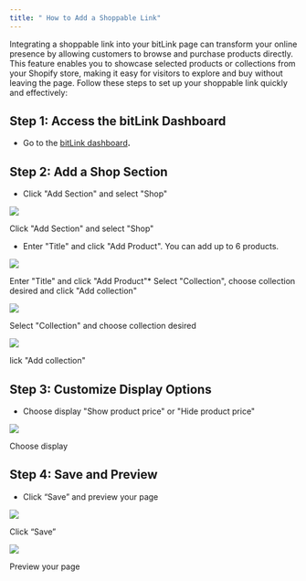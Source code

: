 ```yaml
---
title: " How to Add a Shoppable Link"
---
```


Integrating a shoppable link into your bitLink page can transform your online presence by allowing customers to browse and purchase products directly. This feature enables you to showcase selected products or collections from your Shopify store, making it easy for visitors to explore and buy without leaving the page. Follow these steps to set up your shoppable link quickly and effectively:

## **Step 1:** **Access the bitLink Dashboard**

- Go to the [bitLink dashboard](https://app.bitbybit.studio/bitlink/links)**.**

## **Step 2: Add a Shop Section**

- Click "Add Section" and select "Shop"

![](https://cdn.prod.website-files.com/659655f5b20d395a5c69efcf/67087d933911c95f30b87f43_AD_4nXdlWsI6E3KJ5DjAhF8cadYTSrtQqYAwCR2WY1nRanFHUxoSJxJYRZL6h12MLau5zfD10_5hYoNqll5gXG8YjGXOB0fctERi3ee-5XMoTJR2dr7QU5F1cux7mM9VlyuxKRC1zKYSXngbNP38-Moqp_0oOxjl.png)

Click "Add Section" and select "Shop"

- Enter "Title" and click "Add Product". You can add up to 6 products.

![](https://cdn.prod.website-files.com/659655f5b20d395a5c69efcf/67087d937f6d7402f3a5c2c0_AD_4nXe-fBS4clxg-ambV4FHWYHP6zgASZ-w6TC51VV5FmoDZi1fejuw1fryO6_bBeKxpo3wHdZejqax1shvVNBcA_YrWMzm7-hJPKDoSszbNkd_7eovuKTR6pOKiwdmoC9Xu_0zFsijagQ4TdTwLTxkOU_EYWw.png)

Enter "Title" and click "Add Product"\* Select "Collection", choose collection desired and click "Add collection"

![](https://cdn.prod.website-files.com/659655f5b20d395a5c69efcf/67087d9357ca32914f0a449c_AD_4nXdTIakrOvLhE_6JwlQ2dAMRh7TKLooLo-8mg2c0pmCKdrZ1Ti5eJp2Rk6N1SM1TK6JsoKLXpUoUtnUqgU9nr8fchRZAqfye2kvaUGCxVMjG6tPIxV8C_Z47YT4R2-wvvxS8-fEtgLgowwRAm2-C61hZrob_.png)

Select "Collection" and choose collection desired ‍

![](https://cdn.prod.website-files.com/659655f5b20d395a5c69efcf/67088cc51d0ca3313869473d_AD_4nXdwB2A9fdyz1WEMLFe57693poVyKGGWc8x9ox86yOipl0HuMJfD1aNvEhGxnE05_anM8vGhzS04e2KWlhpZ31TGsNwKQGoGFFI0CATXUXhC8O2Dc30-Fq0fzoo9w9xQB1p1lwLD4i_n2K-2AUCzdXrs8zz2.png)

lick "Add collection"

## **Step 3: Customize Display Options**

- Choose display "Show product price" or "Hide product price"

![](https://cdn.prod.website-files.com/659655f5b20d395a5c69efcf/67087d9310bc3d367ad1ebfb_AD_4nXdWhiU7aJt7xtRNSfT-HdrFoQkaud6QfIGZ3C5SNly_XDM8UVoNsIuTr6LIVgUVXFp2xmfXr5MWICE0VefKkEYSl7gJ9H0m-Ixo_WSSgN7k9kqx-wUFtol4C9Uur2kdzMAvikW0DSFrpwR3wnFk4CaSWsPN.png)

Choose display

## **Step 4: Save and Preview**

- Click “Save” and preview your page

![](https://cdn.prod.website-files.com/659655f5b20d395a5c69efcf/66f231efabea599a40ac5596_AD_4nXfLJ87bZe70KGa9yT-1qbICL56XtTjYCRCRB4TsWa-77Q_SAV3OqPA67GUX1eqTqu1is_tnMBmTVfBc59lntlrSYBEXoI7f8SIn2AadmkxJ073N0634QZhu-5y7ITdjotFRhxKMzqezsY_uSxw78KNAul05.png)

Click “Save”

![](https://cdn.prod.website-files.com/659655f5b20d395a5c69efcf/67087d956fe99d2fd06d513f_AD_4nXd6kRoNcLBGWrfLkRWUb4dWu_pJc8q-5E4mBoQhjgszbMEmw-xLTx8SYmpe9-W7Hz_WcAWr4Z1S5D27ItBBGFDYsGxdeLhG5RfRDQnpSk-kQQ9v-RZkqqqhalCvgA9DnM1utHCsbBKVutXBkcBDkXB6fX9i.png)

Preview your page